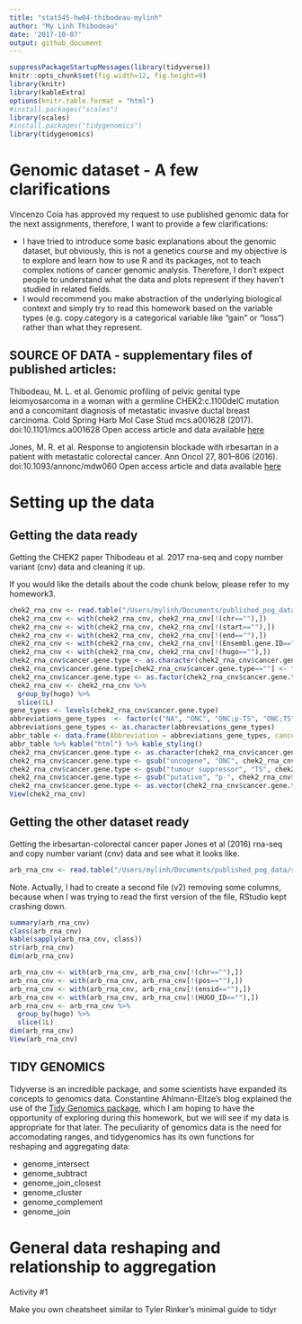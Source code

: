 ```yaml
---
title: "stat545-hw04-thibodeau-mylinh"
author: "My Linh Thibodeau"
date: '2017-10-07'
output: github_document
---
```


```r
suppressPackageStartupMessages(library(tidyverse))
knitr::opts_chunk$set(fig.width=12, fig.height=9)
library(knitr)
library(kableExtra)
options(knitr.table.format = "html")
#install.packages("scales")
library(scales)
#install.packages("tidygenomics")
library(tidygenomics)
```

# Genomic dataset - A few clarifications

Vincenzo Coia has approved my request to use published genomic data for the next assignments, therefore, I want to provide a few clarifications:

* I have tried to introduce some basic explanations about the genomic dataset, but obviously, this is not a genetics course and my objective is to explore and learn how to use R and its packages, not to teach complex notions of cancer genomic analysis. Therefore, I don't expect people to understand what the data and plots represent if they haven't studied in related fields.  
* I would recommend you make abstraction of the underlying biological context and simply try to read this homework based on the variable types (e.g. copy.category is a categorical variable like "gain" or "loss") rather than what they represent.

## SOURCE OF DATA - supplementary files of published articles:

Thibodeau, M. L. et al. Genomic profiling of pelvic genital type leiomyosarcoma in a woman with a germline CHEK2:c.1100delC mutation and a concomitant diagnosis of metastatic invasive ductal breast carcinoma. Cold Spring Harb Mol Case Stud mcs.a001628 (2017). doi:10.1101/mcs.a001628
Open access article and data available [here](http://molecularcasestudies.cshlp.org/content/3/5/a001628.long)  

Jones, M. R. et al. Response to angiotensin blockade with irbesartan in a patient with metastatic colorectal cancer. Ann Oncol 27, 801–806 (2016). doi:10.1093/annonc/mdw060
Open access article and data available [here](https://www.ncbi.nlm.nih.gov/pmc/articles/PMC4843189/)

# Setting up the data

## Getting the data ready

Getting the CHEK2 paper Thibodeau et al. 2017 rna-seq and copy number variant (cnv) data and cleaning it up.

If you would like the details about the code chunk below, please refer to my homework3.

```r
chek2_rna_cnv <- read.table("/Users/mylinh/Documents/published_pog_data/stat545-tables/chek2-rna-cnv.txt", sep="\t",  strip.white = TRUE, header = TRUE)
chek2_rna_cnv <- with(chek2_rna_cnv, chek2_rna_cnv[!(chr==""),])
chek2_rna_cnv <- with(chek2_rna_cnv, chek2_rna_cnv[!(start==""),])
chek2_rna_cnv <- with(chek2_rna_cnv, chek2_rna_cnv[!(end==""),])
chek2_rna_cnv <- with(chek2_rna_cnv, chek2_rna_cnv[!(Ensembl.gene.ID==""),])
chek2_rna_cnv <- with(chek2_rna_cnv, chek2_rna_cnv[!(hugo==""),])
chek2_rna_cnv$cancer.gene.type <- as.character(chek2_rna_cnv$cancer.gene.type)
chek2_rna_cnv$cancer.gene.type[chek2_rna_cnv$cancer.gene.type==""] <- "NA"
chek2_rna_cnv$cancer.gene.type <- as.factor(chek2_rna_cnv$cancer.gene.type)
chek2_rna_cnv <- chek2_rna_cnv %>%
  group_by(hugo) %>%
  slice(1L)
gene_types <- levels(chek2_rna_cnv$cancer.gene.type)
abbreviations_gene_types  <- factor(c("NA", "ONC", "ONC;p-TS", "ONC;TS", "p-ONC", "p-ONC;p-TS", "p-ONC;TS", "p-TS", "TS"))
abbreviations_gene_types <- as.character(abbreviations_gene_types)
abbr_table <- data.frame(Abbreviation = abbreviations_gene_types, cancer.gene.type = gene_types)
abbr_table %>% kable("html") %>% kable_styling()
chek2_rna_cnv$cancer.gene.type <- as.character(chek2_rna_cnv$cancer.gene.type)
chek2_rna_cnv$cancer.gene.type <- gsub("oncogene", "ONC", chek2_rna_cnv$cancer.gene.type)
chek2_rna_cnv$cancer.gene.type <- gsub("tumour suppressor", "TS", chek2_rna_cnv$cancer.gene.type)
chek2_rna_cnv$cancer.gene.type <- gsub("putative", "p-", chek2_rna_cnv$cancer.gene.type)
chek2_rna_cnv$cancer.gene.type <- as.vector(chek2_rna_cnv$cancer.gene.type)
View(chek2_rna_cnv)
```

## Getting the other dataset ready

Getting the irbesartan-colorectal cancer paper Jones et al (2016) rna-seq and copy number variant (cnv) data and see what it looks like.

```r
arb_rna_cnv <- read.table("/Users/mylinh/Documents/published_pog_data/stat545-tables/crc-arb-response-rna-cnv-v2.txt", header = TRUE, sep="\t", fill = TRUE)
```
Note. Actually, I had to create a second file (v2) removing some columns, because when I was trying to read the first version of the file, RStudio kept crashing down. 

```r
summary(arb_rna_cnv)
class(arb_rna_cnv)
kable(sapply(arb_rna_cnv, class))
str(arb_rna_cnv)
dim(arb_rna_cnv)
```


```r
arb_rna_cnv <- with(arb_rna_cnv, arb_rna_cnv[!(chr==""),])
arb_rna_cnv <- with(arb_rna_cnv, arb_rna_cnv[!(pos==""),])
arb_rna_cnv <- with(arb_rna_cnv, arb_rna_cnv[!(ensid==""),])
arb_rna_cnv <- with(arb_rna_cnv, arb_rna_cnv[!(HUGO_ID==""),])
arb_rna_cnv <- arb_rna_cnv %>%
  group_by(hugo) %>%
  slice(1L)
dim(arb_rna_cnv)
View(arb_rna_cnv)
```

## TIDY GENOMICS

Tidyverse is an incredible package, and some scientists have expanded its concepts to genomics data. Constantine Ahlmann-Eltze's blog explained the use of the [Tidy Genomics package](https://cran.r-project.org/web/packages/tidygenomics/vignettes/intro.html), which I am hoping to have the opportunity of exploring during this homework, but we will see if my data is appropriate for that later. The peculiarity of genomics data is the need for accomodating ranges, and tidygenomics has its own functions for reshaping and aggregating data:

* genome_intersect
* genome_subtract
* genome_join_closest
* genome_cluster
* genome_complement
* genome_join

# General data reshaping and relationship to aggregation

Activity #1

Make you own cheatsheet similar to Tyler Rinker’s minimal guide to tidyr
